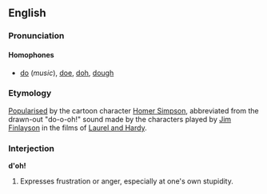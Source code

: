 ==English==
===Pronunciation===
<!--as for the homophones below-->
====Homophones====
*[[do]] (''music''), [[doe]], [[doh]], [[dough]]

===Etymology===
[[Popularise]]d by the cartoon character [[w:Homer Simpson|Homer Simpson]], abbreviated from the drawn-out "do-o-oh!" sound made by the characters played by [http://imdb.com/name/nm0278006/ Jim Finlayson] in the films of [[w:Laurel and Hardy|Laurel and Hardy]].

===Interjection===
'''d'oh!'''

#Expresses frustration or anger, especially at one's own stupidity.